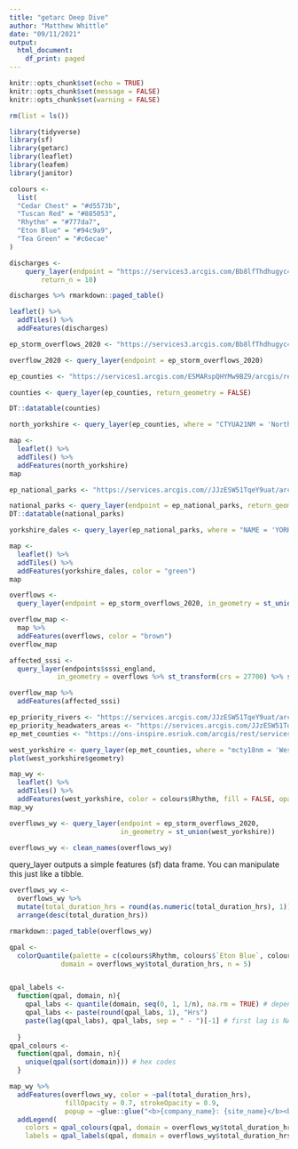 ```yaml
---
title: "getarc Deep Dive"
author: "Matthew Whittle"
date: "09/11/2021"
output: 
  html_document:
    df_print: paged
---
```


```r
knitr::opts_chunk$set(echo = TRUE)
knitr::opts_chunk$set(message = FALSE)
knitr::opts_chunk$set(warning = FALSE)
```

```r
rm(list = ls())

library(tidyverse)
library(sf)
library(getarc)
library(leaflet)
library(leafem)
library(janitor)
```

```r
colours <- 
  list(
  "Cedar Chest" = "#d5573b",
  "Tuscan Red" = "#885053",
  "Rhythm" = "#777da7",
  "Eton Blue" = "#94c9a9",
  "Tea Green" = "#c6ecae"
)
```

```r
discharges <- 
    query_layer(endpoint = "https://services3.arcgis.com/Bb8lfThdhugyc4G3/arcgis/rest/services/Consented_Discharges_2019/FeatureServer/0", 
        return_n = 10)

```

```r
discharges %>% rmarkdown::paged_table()
```

```r
leaflet() %>% 
  addTiles() %>% 
  addFeatures(discharges)
```

```r
ep_storm_overflows_2020 <- "https://services3.arcgis.com/Bb8lfThdhugyc4G3/arcgis/rest/services/Event_Duration_Monitoring_Storm_Overflows_2020/FeatureServer/0"

```

```r
overflow_2020 <- query_layer(endpoint = ep_storm_overflows_2020)
```

```r
ep_counties <- "https://services1.arcgis.com/ESMARspQHYMw9BZ9/arcgis/rest/services/Counties_and_Unitary_Authorities_May_2021_UK_BFC_v2/FeatureServer/0"
```

```r
counties <- query_layer(ep_counties, return_geometry = FALSE)
```

```r
DT::datatable(counties)
```

```r
north_yorkshire <- query_layer(ep_counties, where = "CTYUA21NM = 'North Yorkshire'")
```

```r
map <- 
  leaflet() %>% 
  addTiles() %>% 
  addFeatures(north_yorkshire)
map
```

```r
ep_national_parks <- "https://services.arcgis.com//JJzESW51TqeY9uat/arcgis/rest/services/National_Parks_England/FeatureServer/0"
```

```r
national_parks <- query_layer(endpoint = ep_national_parks, return_geometry = FALSE)
DT::datatable(national_parks)
```

```r
yorkshire_dales <- query_layer(ep_national_parks, where = "NAME = 'YORKSHIRE DALES'")
```

```r
map <- 
  leaflet() %>% 
  addTiles() %>% 
  addFeatures(yorkshire_dales, color = "green")
map
```

```r
overflows <- 
  query_layer(endpoint = ep_storm_overflows_2020, in_geometry = st_union(north_yorkshire))
```

```r
overflow_map <- 
  map %>% 
  addFeatures(overflows, color = "brown")
overflow_map
```

```r
affected_sssi <- 
  query_layer(endpoints$sssi_england, 
            in_geometry = overflows %>% st_transform(crs = 27700) %>% st_buffer(50) %>% st_union())
```

```r
overflow_map %>% 
  addFeatures(affected_sssi)
```

```r
ep_priority_rivers <- "https://services.arcgis.com/JJzESW51TqeY9uat/arcgis/rest/services/Priority_River_Habitat_Rivers/FeatureServer/0"
ep_priority_headwaters_areas <- "https://services.arcgis.com/JJzESW51TqeY9uat/arcgis/rest/services/Priority_River_Habitat_Headwater_Areas/FeatureServer/0"
ep_met_counties <- "https://ons-inspire.esriuk.com/arcgis/rest/services/Other_Boundaries/Metropolitan_Counties_December_2018_EN_BFC/MapServer/0"
```

```r
west_yorkshire <- query_layer(ep_met_counties, where = "mcty18nm = 'West Yorkshire'")
plot(west_yorkshire$geometry)
```

```r
map_wy <- 
  leaflet() %>% 
  addTiles() %>% 
  addFeatures(west_yorkshire, color = colours$Rhythm, fill = FALSE, opacity = 0.95)
map_wy
```

```r
overflows_wy <- query_layer(endpoint = ep_storm_overflows_2020, 
                            in_geometry = st_union(west_yorkshire))

overflows_wy <- clean_names(overflows_wy)


```

query_layer outputs a simple features (sf) data frame. You can manipulate this just like a tibble.

```r
overflows_wy <- 
  overflows_wy %>% 
  mutate(total_duration_hrs = round(as.numeric(total_duration_hrs), 1)) %>% 
  arrange(desc(total_duration_hrs))

rmarkdown::paged_table(overflows_wy)
```

```r

qpal <- 
  colorQuantile(palette = c(colours$Rhythm, colours$`Eton Blue`, colours$`Cedar Chest`),
             domain = overflows_wy$total_duration_hrs, n = 5)


qpal_labels <- 
  function(qpal, domain, n){
    qpal_labs <- quantile(domain, seq(0, 1, 1/n), na.rm = TRUE) # depends on n from pal
    qpal_labs <- paste(round(qpal_labs, 1), "Hrs")
    paste(lag(qpal_labs), qpal_labs, sep = " - ")[-1] # first lag is NA
    
  }
qpal_colours <-
  function(qpal, domain, n){
    unique(qpal(sort(domain))) # hex codes
  }


```

```r

map_wy %>% 
  addFeatures(overflows_wy, color = ~pal(total_duration_hrs), 
              fillOpacity = 0.7, strokeOpacity = 0.9,
              popup = ~glue::glue("<b>{company_name}: {site_name}</b><br><b>{total_duration_hrs}</b> Overflow Hours")) %>% 
  addLegend(
    colors = qpal_colours(qpal, domain = overflows_wy$total_duration_hrs, n = 5), 
    labels = qpal_labels(qpal, domain = overflows_wy$total_duration_hrs, n = 5))
```
